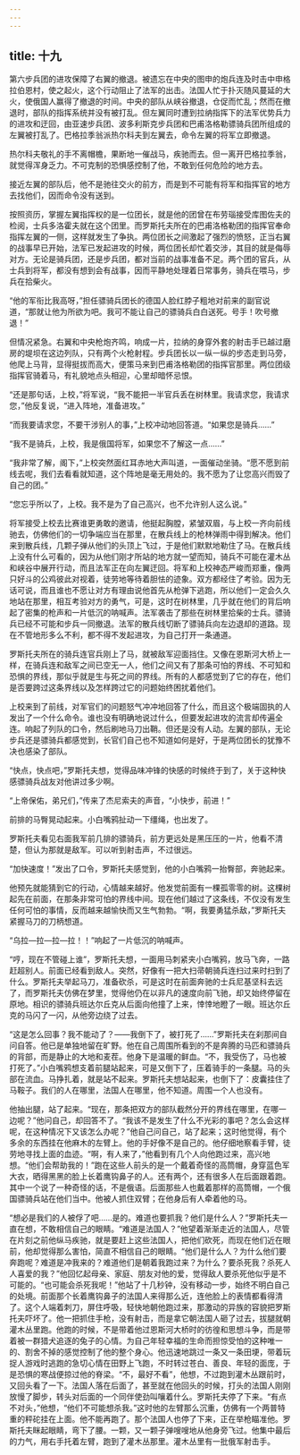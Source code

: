 ```yaml
---
---
---
```

title: 十九
---



第六步兵团的进攻保障了右翼的撤退。被遗忘在中央的图申的炮兵连及时击中申格拉伯恩村，使之起火，这个行动阻止了法军的出击。法国人忙于扑灭随风蔓延的大火，使俄国人赢得了撤退的时间。中央的部队从峡谷撤退，仓促而忙乱；然而在撤退时，部队的指挥系统并没有被打乱。但左翼同时遭到拉纳指挥下的法军优势兵力的进攻和迂回，由亚速步兵团、波多利斯克步兵团和巴甫洛格勒骠骑兵团所组成的左翼被打乱了。巴格拉季翁派热尔科夫到左翼去，命令左翼的将军立即撤退。

热尔科夫敬礼的手不离帽檐，果断地一催战马，疾驰而去。但一离开巴格拉季翁，就觉得浑身乏力。不可克制的恐惧感控制了他，不敢到任何危险的地方去。

接近左翼的部队后，他不是驰往交火的前方，而是到不可能有将军和指挥官的地方去找他们，因而命令没有送到。

按照资历，掌握左翼指挥权的是一位团长，就是他的团曾在布劳瑙接受库图佐夫的检阅，士兵多洛霍夫就在这个团里。而罗斯托夫所在的巴甫洛格勒团的指挥官奉命指挥左翼的一侧，这样就发生了争执。两位团长之间激起了强烈的愤怒，正当右翼的战事早已开始，法军已发起进攻的时候，两位团长却忙着交涉，其目的就是侮辱对方。无论是骑兵团，还是步兵团，都对当前的战事准备不足。两个团的官兵，从士兵到将军，都没有想到会有战事，因而平静地处理着日常事务，骑兵在喂马，步兵在拾柴火。

“他的军衔比我高呀，”担任骠骑兵团长的德国人脸红脖子粗地对前来的副官说道，“那就让他为所欲为吧。我可不能让自己的骠骑兵白白送死。号手！吹号撤退！”

但情况紧急。右翼和中央枪炮齐鸣，响成一片，拉纳的身穿外套的射击手已越过磨房的堤坝在这边列队，只有两个火枪射程。步兵团长以一纵一纵的步态走到马旁，他爬上马背，显得挺拔而高大，便策马来到巴甫洛格勒团的指挥官那里。两位团级指挥官骑着马，有礼貌地点头相迎，心里却暗怀忌恨。

“还是那句话，上校，”将军说，“我不能把一半官兵丢在树林里。我请求您，我请求您，”他反复说，“进入阵地，准备进攻。”

“而我要请求您，不要干涉别人的事，”上校冲动地回答道。“如果您是骑兵……”

“我不是骑兵，上校，我是俄国将军，如果您不了解这一点……”

“我非常了解，阁下，”上校突然面红耳赤地大声叫道，一面催动坐骑。“愿不愿到前线去呢，我们去看看就知道，这个阵地是毫无用处的。我不愿为了让您高兴而毁了自己的团。”

“您忘乎所以了，上校。我不是为了自己高兴，也不允许别人这么说。”

将军接受上校去比赛谁更勇敢的邀请，他挺起胸膛，紧皱双眉，与上校一齐向前线驰去，仿佛他们的一切争端应当在那里，在散兵线上的枪林弹雨中得到解决。他们来到散兵线，几颗子弹从他们的头顶上飞过，于是他们默默地勒住了马。在散兵线上没有什么可看的，因为从他们刚才所站的地方就一望而知，骑兵不可能在灌木丛和峡谷中展开行动，而且法军正在向左翼迂回。将军和上校神态严峻而郑重，像两只好斗的公鸡彼此对视着，徒劳地等待着胆怯的迹象。双方都经住了考验。因为无话可说，而且谁也不愿让对方有理由说他首先从枪弹下逃跑，所以他们一定会久久地站在那里，相互考验对方的勇气，可是，这时在树林里，几乎就在他们的背后响起了密集的枪声和一片低沉的呐喊声。法军袭击了那些在树林里拾柴的士兵。骠骑兵已经不可能和步兵一同撤退。法军的散兵线切断了骠骑兵向左边退却的道路。现在不管地形多么不利，都不得不发起进攻，为自己打开一条通道。

罗斯托夫所在的骑兵连官兵刚上了马，就被敌军迎面挡住。又像在恩斯河大桥上一样，在骑兵连和敌军之间已空无一人，他们之间又有了那条可怕的界线、不可知和恐惧的界线，那似乎就是生与死之间的界线。所有的人都感觉到了它的存在，他们是否要跨过这条界线以及怎样跨过它的问题始终困扰着他们。

上校来到了前线，对军官们的问题怒气冲冲地回答了什么，而且这个极端固执的人发出了一个什么命令。谁也没有明确地说过什么，但要发起进攻的流言却传遍全连。响起了列队的口令，然后刷地马刀出鞘。但还是没有人动。左翼的部队，无论步兵还是骠骑兵都感觉到，长官们自己也不知道如何是好，于是两位团长的犹豫不决也感染了部队。

“快点，快点吧，”罗斯托夫想，觉得品味冲锋的快感的时候终于到了，关于这种快感骠骑兵战友对他讲过多少啊。

“上帝保佑，弟兄们，”传来了杰尼索夫的声音，“小快步，前进！”

前排的马臀晃动起来。小白嘴鸦扯动一下缰绳，也出发了。

罗斯托夫看见右面我军前几排的骠骑兵，前方更远处是黑压压的一片，他看不清楚，但认为那就是敌军。可以听到射击声，不过很远。

“加快速度！”发出了口令，罗斯托夫感觉到，他的小白嘴鸦一抬臀部，奔驰起来。

他预先就能猜到它的行动，心情越来越好。他发觉前面有一棵孤零零的树。这棵树起先在前面，在那条非常可怕的界线中间。现在他们越过了这条线，不仅没有发生任何可怕的事情，反而越来越愉快而又生气勃勃。“啊，我要勇猛杀敌，”罗斯托夫紧握马刀的刀柄想道。

“乌拉—拉—拉—拉！！”响起了一片低沉的呐喊声。

“哼，现在不管碰上谁”，罗斯托夫想，一面用马刺紧夹小白嘴鸦，放马飞奔，一路赶超别人。前面已经看到敌人。突然，好像有一把大扫帚朝骑兵连扫过来时扫到了什么。罗斯托夫举起马刀，准备砍杀，可是这时在前面奔驰的士兵尼基坚科去远了，而罗斯托夫仿佛在梦里，觉得他仍在以非凡的速度向前飞驰，却又始终停留在原地。相识的骠骑兵班达尔丘克从后面向他撞了上来，悻悻地瞪了一眼。班达尔丘克的马闪了一闪，从他旁边绕了过去。

“这是怎么回事？我不能动了？——我倒下了，被打死了……”罗斯托夫在刹那间自问自答。他已是单独地留在旷野。他在自己周围所看到的不是奔腾的马匹和骠骑兵的背部，而是静止的大地和麦茬。他身下是温暖的鲜血。“不，我受伤了，马也被打死了。”小白嘴鸦想支着前腿站起来，可是又倒下了，压着骑手的一条腿。马的头部在流血。马挣扎着，就是站不起来。罗斯托夫想站起来，也倒下了：皮囊挂住了马鞍子。我们的人在哪里，法国人在哪里，他不知道。周围一个人也没有。

他抽出腿，站了起来。“现在，那条把双方的部队截然分开的界线在哪里，在哪一边呢？”他问自己，却回答不了。“我该不是发生了什么不光彩的事吧？怎么会这样呢，在这种情况下又该怎么办呢？”他自己问自己，站了起来；这时他觉得，有个多余的东西挂在他麻木的左臂上。他的手好像不是自己的。他仔细地察看手臂，徒劳地寻找上面的血迹。“啊，有人来了，”他看到有几个人向他跑过来，高兴地想。“他们会帮助我的！”跑在这些人前头的是一个戴着奇怪的高筒帽，身穿蓝色军大衣，晒得黑黑的脸上长着鹰钩鼻子的人。还有两个，还有很多人在后面跟着跑。其中一个说了一种奇怪的话，不是俄语。后面那些人也戴着那样的高筒帽，一个俄国骠骑兵站在他们当中。他被人抓住双臂；在他身后有人牵着他的马。

“想必是我们的人被俘了吧……是的。难道也要抓我？他们是什么人？”罗斯托夫一直在想，不敢相信自己的眼睛。“难道是法国人？”他望着渐渐走近的法国人，尽管在片刻之前他纵马疾驰，就是要赶上这些法国人，把他们砍死，而现在他们近在眼前，他却觉得那么害怕，简直不相信自己的眼睛。“他们是什么人？为什么他们要奔跑呢？难道是冲我来的？难道他们是朝着我跑过来？为什么？要杀死我？杀死人人喜爱的我？”他回忆起母亲、家庭、朋友对他的爱，觉得敌人要杀死他似乎是不可能的。“也可能会杀死我呢！”他站了十几秒钟，没有移动一步，始终不明白自己的处境。前面那个长着鹰钩鼻子的法国人来得那么近，连他脸上的表情都看得清了。这个人端着刺刀，屏住呼吸，轻快地朝他跑过来，那激动的异族的容貌把罗斯托夫吓坏了。他一把抓住手枪，没有射击，而是拿它朝法国人砸了过去，拔腿就朝灌木丛里跑。他跑的时候，不是带着他过恩斯河大桥时的彷徨和思想斗争，而是带着被一群猎犬追逐的兔子的心情。为自己年轻幸福的生命而担惊受怕的这种唯一的、割舍不掉的感觉控制了他的整个身心。他迅速地跳过一条又一条田埂，带着玩捉人游戏时逃跑的急切心情在田野上飞跑，不时转过苍白、善良、年轻的面庞，于是恐惧的寒战便掠过他的脊梁。“不，最好不看”，他想，不过跑到灌木丛跟前时，又回头看了一下。法国人落在后面了，甚至就在他回头的时候，打头的法国人刚刚放慢了脚步，转头对后面的一个同伴使劲叫嚷着什么。罗斯托夫停了下来。“有点不对头，”他想，“他们不可能想杀我。”这时他的左臂那么沉重，仿佛有一个两普特重的秤砣挂在上面。他不能再跑了。那个法国人也停了下来，正在举枪瞄准他。罗斯托夫眯起眼睛，弯下了腰。一颗，又一颗子弹嗖嗖地从他身旁飞过。他集中最后的力气，用右手托着左臂，跑到了灌木丛那里。灌木丛里有一批俄军射击手。